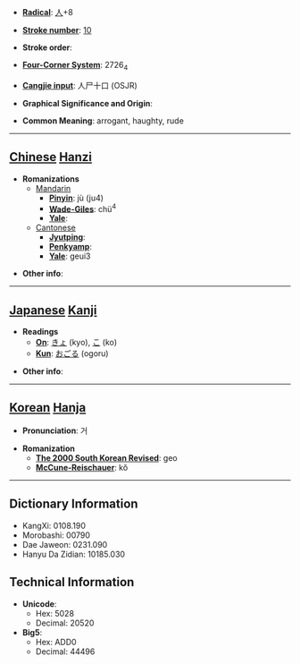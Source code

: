 * '''[[Wiktionary:Chinese radical index| Radical]]''': [[Wiktionary:Chinese radical index 人|人]]+8

* '''[[Wiktionary:Chinese total strokes index|Stroke number]]''': [[Wiktionary:Chinese total strokes index 10|10]]

* '''Stroke order''': 

* '''[[Wiktionary:Chinese four corner index|Four-Corner System]]''': 2726<sub>4</sub>

* '''[[Wiktionary:Chinese Cangjie index|Cangjie input]]''': 人尸十口 (OSJR)

* '''Graphical Significance and Origin''': 

* '''Common Meaning''': arrogant, haughty, rude

----

== [[Chinese]] [[Hanzi]] ==

* '''Romanizations'''
** [[Mandarin]]
*** '''[[Pinyin]]''': jù (ju4)
*** '''[[Wade-Giles]]''': chü<sup>4</sup>
*** '''[[Yale]]''': 
**[[Cantonese]]
***'''[[Jyutping]]''':
***'''[[Penkyamp]]''': 
***'''[[Yale]]''': geui3

* '''Other info''': 

----

== [[Japanese]] [[Kanji]] ==

* '''Readings'''
** '''[[On]]''': [[きょ]] (kyo), [[こ]] (ko)
** '''[[Kun]]''': [[おごる]] (ogoru)

* '''Other info''':  

----

== [[Korean]] [[Hanja]] ==

* '''Pronunciation''': 거

* '''Romanization'''
** '''[[The 2000 South Korean Revised Romanization|The 2000 South Korean Revised]]''': geo
** '''[[McCune-Reischauer]]''': kŏ

----

== Dictionary Information ==

* KangXi: 0108.190
* Morobashi: 00790
* Dae Jaweon: 0231.090
* Hanyu Da Zidian: 10185.030

== Technical Information ==

* '''Unicode''':
** Hex: 5028
** Decimal: 20520
* '''Big5''':
** Hex: ADD0
** Decimal: 44496